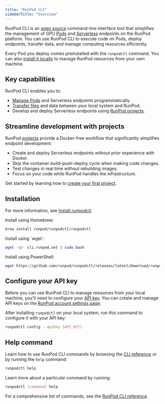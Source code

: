 ```yaml
---
title: "RunPod CLI"
sidebarTitle: "Overview"
---
```


RunPod CLI is an [open source](https://github.com/runpod/runpodctl) command-line interface tool that simplifies the management of GPU [Pods](/pods/overview) and [Serverless](/serverless/overview) endpoints on the RunPod platform. You can use RunPod CLI to execute code on Pods, deploy endpoints, transfer data, and manage computing resources efficiently.

Every Pod you deploy comes preinstalled with the `runpodctl` command. You can also [install it locally](/runpodctl/install-runpodctl) to manage RunPod resources from your own machine.

## Key capabilities

RunPod CLI enables you to:

* [Manage Pods](/runpodctl/manage-pods) and Serverless endpoints programmatically.
* [Transfer files](/runpodctl/transfer-files) and data between your local system and RunPod.
* Develop and deploy Serverless endpoints using [RunPod projects](/runpodctl/projects/overview).

## Streamline development with projects

RunPod [projects](/runpodctl/projects/overview) provide a Docker-free workflow that significantly simplifies endpoint development:

* Create and deploy Serverless endpoints without prior experience with Docker.
* Skip the container build-push-deploy cycle when making code changes.
* Test changes in real time without rebuilding images.
* Focus on your code while RunPod handles the infrastructure.

Get started by learning how to [create your first project](/runpodctl/projects/get-started).

## Installation

For more information, see [Install runpodctl](/runpodctl/install-runpodctl).

<Tabs>
<Tab title="macOS (Homebrew)">
Install using Homebrew:

```sh
brew install runpod/runpodctl/runpodctl
```

</Tab>

<Tab title="Linux (WSL)">
Install using `wget`:

```sh
wget -qO- cli.runpod.net | sudo bash
```

</Tab>

<Tab title="Windows (PowerShell)">
Install using PowerShell:

```sh
wget https://github.com/runpod/runpodctl/releases/latest/download/runpodctl-windows-amd64.exe -O runpodctl.exe
```

</Tab>

</Tabs>

## Configure your API key

Before you can use RunPod CLI to manage resources from your local machine, you'll need to configure your [API key](/get-started/api-keys). You can create and manage API keys on the [RunPod account settings page](https://www.runpod.io/console/user/settings).

After installing `runpodctl` on your local system, run this command to configure it with your API key:

```sh
runpodctl config --apiKey [API_KEY]
```

## Help command

Learn how to use RunPod CLI commands by browsing the [CLI reference](/runpodctl/reference/runpodctl) or by running the `help` command:

```sh
runpodctl help
```

Learn more about a particular command by running:

```sh
runpodctl [command] help
```

For a comprehensive list of commands, see the [RunPod CLI reference](/runpodctl/reference/runpodctl).
